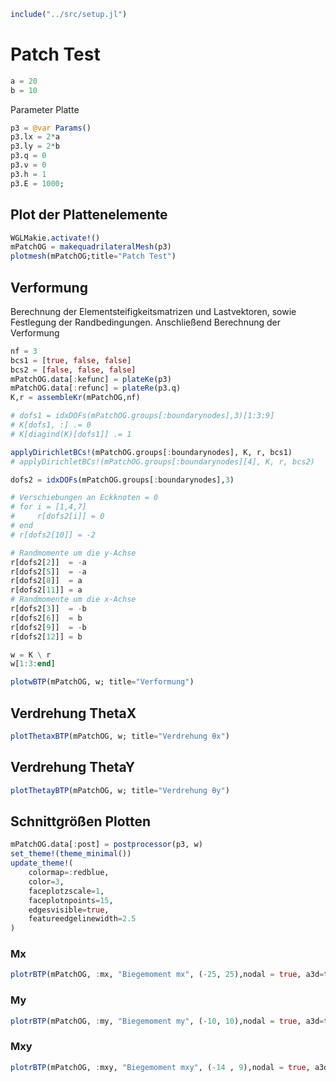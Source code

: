 ```julia
include("../src/setup.jl")
```

# Patch Test

```julia
a = 20 
b = 10 
```

Parameter Platte 
```julia
p3 = @var Params()
p3.lx = 2*a
p3.ly = 2*b
p3.q = 0
p3.ν = 0
p3.h = 1
p3.E = 1000;
```

## Plot der Plattenelemente
```julia
WGLMakie.activate!()
mPatchOG = makequadrilateralMesh(p3)
plotmesh(mPatchOG;title="Patch Test")
```

## Verformung 

Berechnung der Elementsteifigkeitsmatrizen und Lastvektoren, sowie Festlegung der Randbedingungen. Anschließend Berechnung der Verformung

```julia
nf = 3
bcs1 = [true, false, false]
bcs2 = [false, false, false]
mPatchOG.data[:kefunc] = plateKe(p3)
mPatchOG.data[:refunc] = plateRe(p3.q)
K,r = assembleKr(mPatchOG,nf)

# dofs1 = idxDOFs(mPatchOG.groups[:boundarynodes],3)[1:3:9]
# K[dofs1, :] .= 0
# K[diagind(K)[dofs1]] .= 1

applyDirichletBCs!(mPatchOG.groups[:boundarynodes], K, r, bcs1)
# applyDirichletBCs!(mPatchOG.groups[:boundarynodes][4], K, r, bcs2)

dofs2 = idxDOFs(mPatchOG.groups[:boundarynodes],3)

# Verschiebungen an Eckknoten = 0
# for i = [1,4,7]
#     r[dofs2[i]] = 0
# end
# r[dofs2[10]] = -2

# Randmomente um die y-Achse
r[dofs2[2]]  = -a
r[dofs2[5]]  = -a
r[dofs2[8]]  = a
r[dofs2[11]] = a
# Randmomente um die x-Achse 
r[dofs2[3]]  = -b 
r[dofs2[6]]  = b
r[dofs2[9]]  = -b
r[dofs2[12]] = b

w = K \ r
w[1:3:end]
```

```julia
plotwBTP(mPatchOG, w; title="Verformung")
```

## Verdrehung ThetaX
```julia
plotThetaxBTP(mPatchOG, w; title="Verdrehung θx")
```

## Verdrehung ThetaY
```julia
plotThetayBTP(mPatchOG, w; title="Verdrehung θy")
```

## Schnittgrößen Plotten 

```julia
mPatchOG.data[:post] = postprocessor(p3, w)
set_theme!(theme_minimal())
update_theme!(
    colormap=:redblue,
    color=3,
    faceplotzscale=1,
    faceplotnpoints=15,
    edgesvisible=true,
    featureedgelinewidth=2.5
)
```

### Mx
```julia
plotrBTP(mPatchOG, :mx, "Biegemoment mx", (-25, 25),nodal = true, a3d=true)
```

### My
```julia
plotrBTP(mPatchOG, :my, "Biegemoment my", (-10, 10),nodal = true, a3d=true)
```

### Mxy
```julia
plotrBTP(mPatchOG, :mxy, "Biegemoment mxy", (-14 , 9),nodal = true, a3d=true)
```
